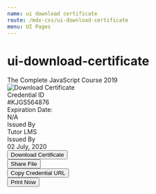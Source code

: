 ```yaml
---
name: ui download certificate
route: /mdx-css/ui-download-certificate
menu: UI Pages
---
```



# ui-download-certificate

<Playground>
	<div className="tutor-download-certificate tutor-pt-30 tutor-pb-50">
		<div className="tutor-dc-title tutor-pb-35">
			<div className="tutor-certificate-course-title">
				<span className="tutor-dc-course-title tutor-text-bold-h5 tutor-color-text-primary">
					The Complete JavaScript Course 2019
				</span>
			</div>
		</div>
		<div className="tutor-certificate-demo tutor-pb-45">
			<span className="tutor-dc-demo-img">
				<img
					src="https://api.tutorlms.com/wp-json/restapi/v1/certificate-builder-images/templates/horizontal/preview/certificate-template-preview-horizontal-1.png"
					alt="Download Certificate"
				/>
			</span>
		</div>
		<div className="tutor-dc-certificate-details">
			<div className="tutor-certificate-info">
				<div className="tutor-info-id">
					<div className="tutor-info-id-name tutor-text-regular-caption tutor-color-text-subsued tutor-pb-5">
						Credential ID
					</div>
					<div className="tutor-info-id-details tutor-text-medium-h6 tutor-color-text-primary">#KJGS564876</div>
				</div>
				<div className="tutor-info-expiration">
					<div className="tutor-info-expiration-name tutor-text-regular-caption tutor-color-text-subsued tutor-pb-5">
						Expiration Date:
					</div>
					<div className="tutor-info-expiration-value tutor-text-medium-h6 tutor-color-text-primary">N/A</div>
				</div>
				<div className="tutor-info-issued">
					<div className="tutor-info-issued-name tutor-text-regular-caption tutor-color-text-subsued tutor-pb-5">
						Issued By
					</div>
					<div className="tutor-info-issued-value tutor-text-medium-h6 tutor-color-text-primary">Tutor LMS</div>
				</div>
				<div className="tutor-info-issued-date">
					<div className="tutor-info-date-name tutor-text-regular-caption tutor-color-text-subsued tutor-pb-5">
						Issued By
					</div>
					<div className="tutor-info-date-details tutor-text-medium-h6 tutor-color-text-primary">02 July, 2020</div>
				</div>
			</div>
		</div>
		<div className="tutor-dc-button-group">
			<div className="tutor-dc-download-button">
				<button className="tutor-btn-circle tutor-is-outline tutor-m-8 tooltip-wrap">
					<span className="ttr-import-filled"></span>
					<span class="tooltip-txt tooltip-left">Download Certificate</span>
				</button>
			</div>
			<div className="tutor-dc-share-button">
				<button className="tutor-btn-circle tutor-is-outline tutor-m-8 tooltip-wrap">
					<span className="ttr-share-filled"></span>
					<span class="tooltip-txt tooltip-left">Share File</span>
				</button>
			</div>
			<div className="tutor-dc-copy-button">
				<button className="tutor-btn-circle tutor-is-outline tutor-m-8 tooltip-wrap">
					<span className="ttr-copy-filled"></span>
					<span class="tooltip-txt tooltip-left">Copy Credential URL</span>
				</button>
			</div>
			<div className="tutor-dc-print-button">
				<button className="tutor-btn-circle tutor-is-outline tutor-m-8 tooltip-wrap">
					<span className="ttr-print-filled"></span>
					<span class="tooltip-txt tooltip-left">Print Now</span>
				</button>
			</div>
		</div>
	</div>
</Playground>
